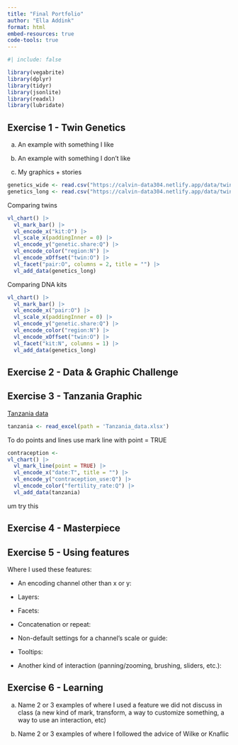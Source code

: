 ```yaml
---
title: "Final Portfolio"
author: "Ella Addink"
format: html
embed-resources: true
code-tools: true 
---
```


```r
#| include: false

library(vegabrite)
library(dplyr)
library(tidyr)
library(jsonlite)
library(readxl)
library(lubridate)
```

## Exercise 1 - Twin Genetics

a.  An example with something I like

b.  An example with something I don't like

c.  My graphics + stories

```r
genetics_wide <- read.csv("https://calvin-data304.netlify.app/data/twins-genetics-wide.csv")
genetics_long <- read.csv("https://calvin-data304.netlify.app/data/twins-genetics-long.csv")
```

Comparing twins

```r
vl_chart() |> 
  vl_mark_bar() |> 
  vl_encode_x("kit:O") |>
  vl_scale_x(paddingInner = 0) |> 
  vl_encode_y("genetic.share:Q") |>
  vl_encode_color("region:N") |> 
  vl_encode_xOffset("twin:O") |> 
  vl_facet("pair:O", columns = 2, title = "") |>
  vl_add_data(genetics_long)
```

Comparing DNA kits

```r
vl_chart() |> 
  vl_mark_bar() |> 
  vl_encode_x("pair:O") |>
  vl_scale_x(paddingInner = 0) |> 
  vl_encode_y("genetic.share:Q") |>
  vl_encode_color("region:N") |> 
  vl_encode_xOffset("twin:O") |> 
  vl_facet("kit:N", columns = 1) |>
  vl_add_data(genetics_long)
```

## Exercise 2 - Data & Graphic Challenge

## Exercise 3 - Tanzania Graphic

[Tanzania data](Tanzania_data.xlsx)

```r
tanzania <- read_excel(path = 'Tanzania_data.xlsx') 
```

To do points and lines use mark line with point = TRUE

```r
contraception <- 
vl_chart() |> 
  vl_mark_line(point = TRUE) |>
  vl_encode_x("date:T", title = "") |> 
  vl_encode_y("contraception_use:Q") |> 
  vl_encode_color("fertility_rate:Q") |> 
  vl_add_data(tanzania) 
```

um try this

## Exercise 4 - Masterpiece

## Exercise 5 - Using features

Where I used these features:

-   An encoding channel other than x or y:

-   Layers:

-   Facets:

-   Concatenation or repeat:

-   Non-default settings for a channel’s scale or guide:

-   Tooltips:

-   Another kind of interaction (panning/zooming, brushing, sliders, etc.):

## Exercise 6 - Learning

a.  Name 2 or 3 examples of where I used a feature we did not discuss in class (a new kind of mark, transform, a way to customize something, a way to use an interaction, etc)

b.  Name 2 or 3 examples of where I followed the advice of Wilke or Knaflic
